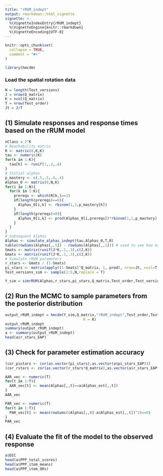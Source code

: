 ```yaml
---
title: "rRUM_indept"
output: rmarkdown::html_vignette
vignette: >
  %\VignetteIndexEntry{rRUM_indept}
  %\VignetteEngine{knitr::rmarkdown}
  %\VignetteEncoding{UTF-8}
---
```


```r
knitr::opts_chunk$set(
  collapse = TRUE,
  comment = "#>"
)
```

```r
library(hmcdm)
```

### Load the spatial rotation data

```r
N = length(Test_versions)
J = nrow(Q_matrix)
K = ncol(Q_matrix)
T = nrow(Test_order)
Jt = J/T
```



## (1) Simulate responses and response times based on the rRUM model

```r
nClass = 2^K
# Reachability matrix
R <- matrix(0,K,K)
tau <- numeric(K)
for(k in 1:K){
  tau[k] <- runif(1,.2,.6)
}
# Initial alphas
p_mastery <- c(.5,.5,.4,.4)
Alphas_0 <- matrix(0,N,K)
for(i in 1:N){
  for(k in 1:K){
    prereqs <- which(R[k,]==1)
    if(length(prereqs)==0){
      Alphas_0[i,k] <- rbinom(1,1,p_mastery[k])
    }
    if(length(prereqs)>0){
      Alphas_0[i,k] <- prod(Alphas_0[i,prereqs])*rbinom(1,1,p_mastery)
    }
  }
}
# Subsequent Alphas
Alphas <- simulate_alphas_indept(tau,Alphas_0,T,R)
table(rowSums(Alphas[,,5]) - rowSums(Alphas[,,1])) # used to see how much transition has taken place
Smats <- matrix(runif(J*K,.1,.3),c(J,K))
Gmats <- matrix(runif(J*K,.1,.3),c(J,K))
# Simulate rRUM parameters
r_stars <- Gmats / (1-Smats)
pi_stars <- matrix(apply((1-Smats)^Q_matrix, 1, prod), nrow=Jt, ncol=T, byrow=T)
Test_versions_sim <- sample(1:5,N,replace = T)

Y_sim = simrRUM(Alphas,r_stars,pi_stars,Q_matrix,Test_order,Test_versions_sim)
```


## (2) Run the MCMC to sample parameters from the posterior distribution

```r
output_rRUM_indept = hmcdm(Y_sim,Q_matrix,"rRUM_indept",Test_order,Test_versions_sim,100,30,
                                    R = R)
output_rRUM_indept
summary(output_rRUM_indept)
a <- summary(output_rRUM_indept)
head(a$r_stars_EAP)
```

## (3) Check for parameter estimation accuracy

```r
(cor_pistars <- cor(as.vector(pi_stars),as.vector(a$pi_stars_EAP)))
(cor_rstars <- cor(as.vector(r_stars*Q_matrix),as.vector(a$r_stars_EAP*Q_matrix)))

AAR_vec <- numeric(T)
for(t in 1:T){
  AAR_vec[t] <- mean(Alphas[,,t]==a$Alphas_est[,,t])
}
AAR_vec

PAR_vec <- numeric(T)
for(t in 1:T){
  PAR_vec[t] <- mean(rowSums((Alphas[,,t]-a$Alphas_est[,,t])^2)==0)
}
PAR_vec
```

## (4) Evaluate the fit of the model to the observed response

```r
a$DIC
head(a$PPP_total_scores)
head(a$PPP_item_means)
head(a$PPP_item_ORs)

```

